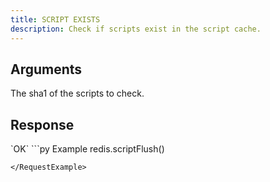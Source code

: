 ```yaml
---
title: SCRIPT EXISTS
description: Check if scripts exist in the script cache.
---
```


## Arguments

<ParamField body="hashes" type="string[]" required>
  The sha1 of the scripts to check.
</ParamField>

## Response

<ResponseField type="string" required>
`OK`
</ResponseField>

<RequestExample>
```py Example
redis.scriptFlush()

```
</RequestExample>

